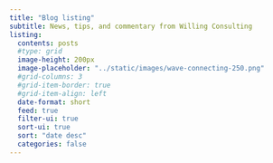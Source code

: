 ```yaml
---
title: "Blog listing"
subtitle: News, tips, and commentary from Willing Consulting
listing:
  contents: posts
  #type: grid
  image-height: 200px
  image-placeholder: "../static/images/wave-connecting-250.png"
  #grid-columns: 3
  #grid-item-border: true
  #grid-item-align: left
  date-format: short
  feed: true
  filter-ui: true
  sort-ui: true
  sort: "date desc"
  categories: false
---
```

